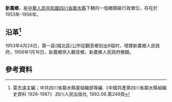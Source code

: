 '''新農鄉'''，是[[中華人民共和國|中華人民共和國]][[四川省|四川省]][[鄰水縣|鄰水縣]]下轄的一個鄉鎮級行政單位，存在於1953年-1956年。

== 沿革<ref>雷志遠主編；中共四川省鄰水縣委組織部等編.《中國共產黨四川省鄰水縣組織史資料 1926-1987》.四川人民出版社, 1992.08.第249頁</ref>==
1953年4月24日，第一區(城北區)公所從觀音鄉划出6個村，增建新農鄉人民政府。1956年1月16日，新農鄉併入觀音鄉，新農鄉人民政府撤銷。

== 參考資料 ==
{{reflist}}
{{行政區劃小作品}}
{{鄰水縣行政區劃（1953年4月24日至1953年9月4日）}}
{{鄰水縣行政區劃（1953年9月4日至1955年3月5日）}}
{{鄰水縣行政區劃（1955年3月5日至1956年1月24日）}}
{{鄰水縣行政區劃}}